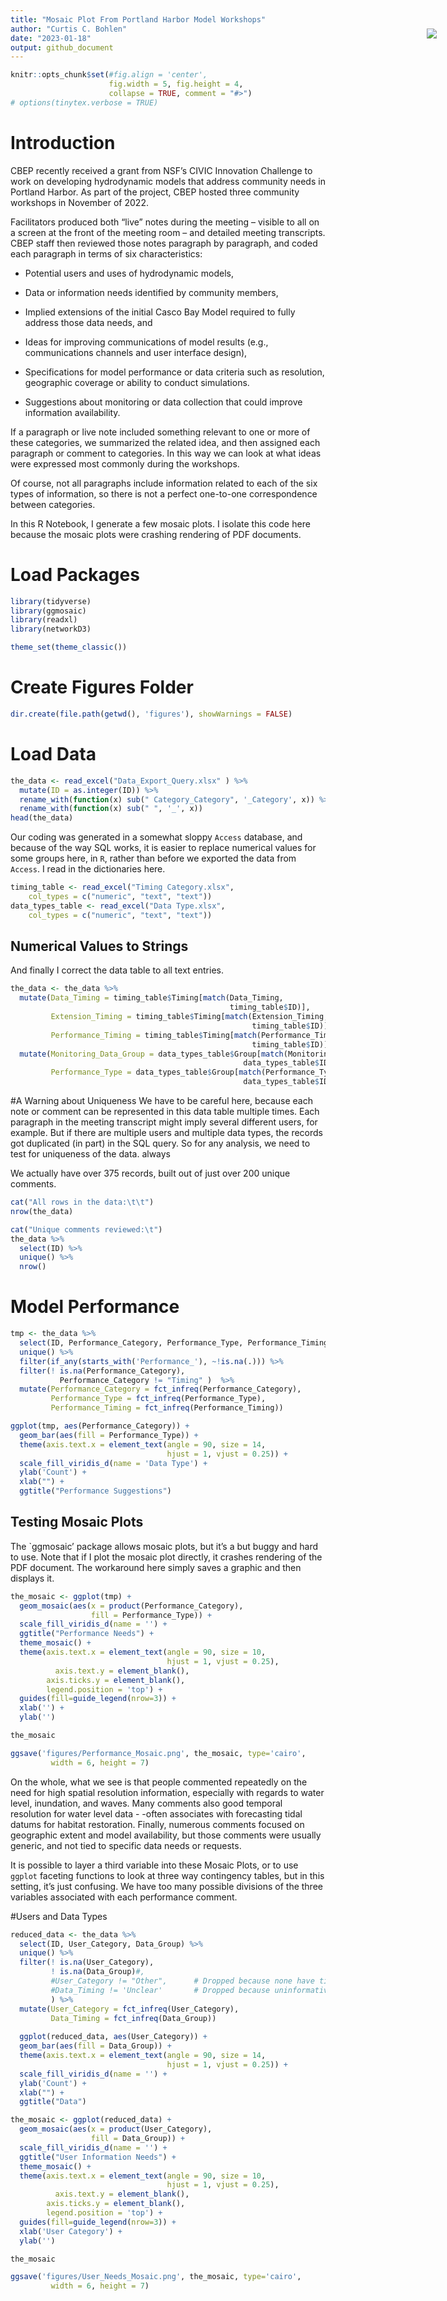 ```yaml
---
title: "Mosaic Plot From Portland Harbor Model Workshops"
author: "Curtis C. Bohlen"
date: "2023-01-18"
output: github_document
---
```


<img
    src="https://www.cascobayestuary.org/wp-content/uploads/2014/04/logo_sm.jpg"
    style="position:absolute;top:100px;right:50px;" />

```r
knitr::opts_chunk$set(#fig.align = 'center',
                      fig.width = 5, fig.height = 4,
                      collapse = TRUE, comment = "#>")
# options(tinytex.verbose = TRUE)
```

# Introduction
CBEP recently received a grant from NSF's CIVIC Innovation Challenge to work on 
developing hydrodynamic models that address community needs in Portland Harbor.
As part of the project, CBEP hosted three community workshops in November of
2022.

Facilitators produced both "live" notes during the meeting -- visible to all on
a screen at the front of the meeting room -- and detailed meeting transcripts.
CBEP staff then reviewed those notes paragraph by paragraph, and coded each 
paragraph in terms of six characteristics:

*  Potential users and uses of hydrodynamic models,

*  Data or information needs identified by community members,

*  Implied extensions of the initial Casco Bay Model required to fully address
   those data needs, and
   
*  Ideas for improving communications of model results (e.g., communications 
   channels and user interface design),

*  Specifications for model performance or data criteria such as resolution,
   geographic coverage or ability to conduct simulations.

*  Suggestions about monitoring or data collection that could improve
   information availability.

If a paragraph or live note included something relevant to one or more of
these categories, we summarized the related idea, and then assigned each
paragraph or comment to categories. In this way we can look at what ideas were 
expressed most commonly during the workshops.

Of course, not all paragraphs include information related to each of the six 
types of information, so there is not a perfect one-to-one correspondence 
between categories.

In this R Notebook, I generate a few mosaic plots.  I isolate this code
here because the mosaic plots were crashing rendering of PDF documents.

# Load Packages
```r
library(tidyverse)
library(ggmosaic)
library(readxl)
library(networkD3)

theme_set(theme_classic())
```

# Create Figures Folder
```r
dir.create(file.path(getwd(), 'figures'), showWarnings = FALSE)
```


# Load Data
```r
the_data <- read_excel("Data_Export_Query.xlsx" ) %>%
  mutate(ID = as.integer(ID)) %>%
  rename_with(function(x) sub(" Category_Category", '_Category', x)) %>%
  rename_with(function(x) sub(" ", '_', x))
head(the_data)
```

Our coding was generated in a somewhat sloppy `Access` database, and because of
the way SQL works, it is easier to replace numerical values for some groups
here, in `R`, rather than before we exported the data from `Access`. I read in
the dictionaries here.

```r
timing_table <- read_excel("Timing Category.xlsx", 
    col_types = c("numeric", "text", "text"))
data_types_table <- read_excel("Data Type.xlsx", 
    col_types = c("numeric", "text", "text"))
```

##  Numerical Values to Strings
And finally I correct the data table to all text entries.
```r
the_data <- the_data %>%
  mutate(Data_Timing = timing_table$Timing[match(Data_Timing, 
                                                 timing_table$ID)],
         Extension_Timing = timing_table$Timing[match(Extension_Timing,
                                                      timing_table$ID)],
         Performance_Timing = timing_table$Timing[match(Performance_Timing,
                                                      timing_table$ID)]) %>%
  mutate(Monitoring_Data_Group = data_types_table$Group[match(Monitoring_Data_Group,
                                                    data_types_table$ID)],
         Performance_Type = data_types_table$Group[match(Performance_Type,
                                                    data_types_table$ID)])
```


#A Warning about Uniqueness
We have to be careful here, because each note or comment can be represented in 
this data table multiple times. Each paragraph in the meeting transcript might 
imply several different users, for example.  But if there are multiple users and
multiple data types, the records got duplicated (in part) in the SQL query.  So 
for any analysis, we need to test for uniqueness of the data. always

We actually have over 375 records, built out of just over 200 unique comments.

```r
cat("All rows in the data:\t\t")
nrow(the_data)

cat("Unique comments reviewed:\t")
the_data %>%
  select(ID) %>%
  unique() %>%
  nrow()
```

# Model Performance
```r
tmp <- the_data %>%
  select(ID, Performance_Category, Performance_Type, Performance_Timing) %>%
  unique() %>%
  filter(if_any(starts_with('Performance_'), ~!is.na(.))) %>%
  filter(! is.na(Performance_Category),
           Performance_Category != "Timing" )  %>%
  mutate(Performance_Category = fct_infreq(Performance_Category),
         Performance_Type = fct_infreq(Performance_Type),
         Performance_Timing = fct_infreq(Performance_Timing))
```

```r
ggplot(tmp, aes(Performance_Category)) +
  geom_bar(aes(fill = Performance_Type)) +
  theme(axis.text.x = element_text(angle = 90, size = 14,
                                   hjust = 1, vjust = 0.25)) +
  scale_fill_viridis_d(name = 'Data Type') +
  ylab('Count') +
  xlab("") +
  ggtitle("Performance Suggestions")

```

## Testing Mosaic Plots
The `ggmosaic' package allows mosaic plots, but it's a but buggy and hard to
use.  Note that if I plot the mosaic plot directly, it crashes rendering of the
PDF document.  The workaround here simply saves a graphic and then displays it.

```r
the_mosaic <- ggplot(tmp) +
  geom_mosaic(aes(x = product(Performance_Category), 
                  fill = Performance_Type)) +
  scale_fill_viridis_d(name = '') +
  ggtitle("Performance Needs") +
  theme_mosaic() +
  theme(axis.text.x = element_text(angle = 90, size = 10, 
                                   hjust = 1, vjust = 0.25),
          axis.text.y = element_blank(),
        axis.ticks.y = element_blank(),
        legend.position = 'top') +
  guides(fill=guide_legend(nrow=3)) +
  xlab('') +
  ylab('')

the_mosaic
```

```r
ggsave('figures/Performance_Mosaic.png', the_mosaic, type='cairo',
         width = 6, height = 7)
```


On the whole, what we see is that people commented repeatedly on the need for
high spatial resolution information, especially with regards to water level,
inundation, and waves. Many comments also good temporal resolution for water 
level data - -often associates with forecasting tidal datums for habitat 
restoration.  Finally, numerous comments focused on geographic extent and 
model availability, but those comments were usually generic, and not tied to
specific data needs or requests.

It is possible to layer a third variable into these Mosaic Plots, or to use 
`ggplot` faceting functions to look at three way contingency tables, but
in this setting, it's just confusing.  We have too many possible divisions of
the three variables associated with each performance comment.

#Users and Data Types
```r
reduced_data <- the_data %>%
  select(ID, User_Category, Data_Group) %>%
  unique() %>%
  filter(! is.na(User_Category), 
         ! is.na(Data_Group)#,
         #User_Category != "Other",      # Dropped because none have timing
         #Data_Timing != 'Unclear'       # Dropped because uninformative.    
         ) %>%  
  mutate(User_Category = fct_infreq(User_Category),
         Data_Timing = fct_infreq(Data_Group))
   
  ggplot(reduced_data, aes(User_Category)) +
  geom_bar(aes(fill = Data_Group)) +
  theme(axis.text.x = element_text(angle = 90, size = 14,
                                   hjust = 1, vjust = 0.25)) +
  scale_fill_viridis_d(name = '') +
  ylab('Count') +
  xlab("") +
  ggtitle("Data")

```

```r
the_mosaic <- ggplot(reduced_data) +
  geom_mosaic(aes(x = product(User_Category), 
                  fill = Data_Group)) +
  scale_fill_viridis_d(name = '') +
  ggtitle("User Information Needs") +
  theme_mosaic() +
  theme(axis.text.x = element_text(angle = 90, size = 10, 
                                   hjust = 1, vjust = 0.25),
          axis.text.y = element_blank(),
        axis.ticks.y = element_blank(),
        legend.position = 'top') +
  guides(fill=guide_legend(nrow=3)) +
  xlab('User Category') +
  ylab('')

the_mosaic
```


```r
ggsave('figures/User_Needs_Mosaic.png', the_mosaic, type='cairo',
         width = 6, height = 7)
```
